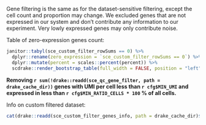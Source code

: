 Gene filtering is the same as for the dataset-sensitive filtering, except the cell count and proportion may change.
We excluded genes that are not expressed in our system and don't contribute any information to our experiment.
Very lowly expressed genes may only contribute noise.

Table of zero-expression genes count:

```r
janitor::tabyl(sce_custom_filter_rowSums == 0) %>%
  dplyr::rename(zero_expression = `sce_custom_filter_rowSums == 0`) %>%
  dplyr::mutate(percent = scales::percent(percent)) %>%
  scdrake::render_bootstrap_table(full_width = FALSE, position = "left")
```

**Removing `r sum(!drake::readd(sce_qc_gene_filter, path = drake_cache_dir))` genes with UMI per cell less than
`r cfg$MIN_UMI` and expressed in less than `r cfg$MIN_RATIO_CELLS * 100` % of all cells.**

Info on custom filtered dataset:

```r
cat(drake::readd(sce_custom_filter_genes_info, path = drake_cache_dir)$str)
```
